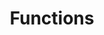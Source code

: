 ---
id: "php_tf_easy_008"
questionType: "TRUE_FALSE"
title: "Functions"
statement: "Functions in PHP are defined using the 'function' keyword."
difficulty: "EASY"
category: "PHP"
correctAnswer: true
explanation: "The 'function' keyword is used to declare functions in PHP."
---